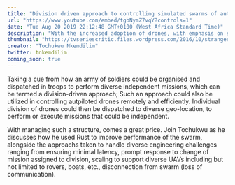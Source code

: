 ```yaml
---
title: "Division driven approach to controlling simulated swarms of autpiloted drones in Rust"
url: "https://www.youtube.com/embed/tgbNymZ7vqY?controls=1"
date: "Tue Aug 20 2019 22:12:48 GMT+0100 (West Africa Standard Time)"
description: "With the increased adoption of drones, with emphasis on swarms, there are key challenges involved in efficiently controlling and managing the drones."
thumbnail: "https://tvseriescritic.files.wordpress.com/2016/10/stranger-things-bicycle-lights-children.jpg"
creator: "Tochukwu Nkemdilim"
twitter: tnkemdilim
coming_soon: true
---
```


Taking a cue from how an army of soldiers could be organised and dispatched
in troops to perform diverse independent missions, which can be termed a division-driven
approach; Such an approach could also be utilized in controlling autpiloted drones remotely and
efficiently. Individual division of drones could then be dispatched to diverse geo-location,
to perform or execute missions that could be independent.

With managing such a structure, comes a great price. Join Tochukwu as he discusses
how he used Rust to improve performance of the swarm, alongside the approachs taken
to handle diverse engineering challenges ranging from ensuring minimal latency,
prompt response to change of mission assigned to division, scaling to support diverse UAVs
including but not limited to rovers, boats, etc., disconnection from swarm (loss of communication).
